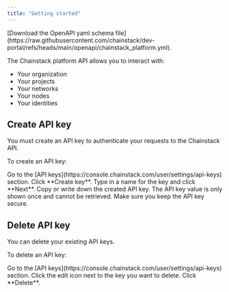 ---
title: "Getting started"
---

<Info>
  [Download the OpenAPI yaml schema file](https://raw.githubusercontent.com/chainstack/dev-portal/refs/heads/main/openapi/chainstack_platform.yml).
</Info>

The Chainstack platform API allows you to interact with:

* Your organization
* Your projects
* Your networks
* Your nodes
* Your identities

## Create API key

You must create an API key to authenticate your requests to the Chainstack API.

To create an API key:

<Steps>
<Step>
Go to the [API keys](https://console.chainstack.com/user/settings/api-keys) section.
</Step>
<Step>
Click **Create key**.
</Step>
<Step>
Type in a name for the key and click **Next**.
</Step>
<Step>
Copy or write down the created API key.
</Step>
</Steps>

<Warning>
  The API key value is only shown once and cannot be retrieved. Make sure you keep the API key secure.
</Warning>

## Delete API key

You can delete your existing API keys.

To delete an API key:

<Steps>
<Step>
Go to the [API keys](https://console.chainstack.com/user/settings/api-keys) section.
</Step>
<Step>
Click the edit icon next to the key you want to delete.
</Step>
<Step>
Click **Delete**.
</Step>
</Steps>
